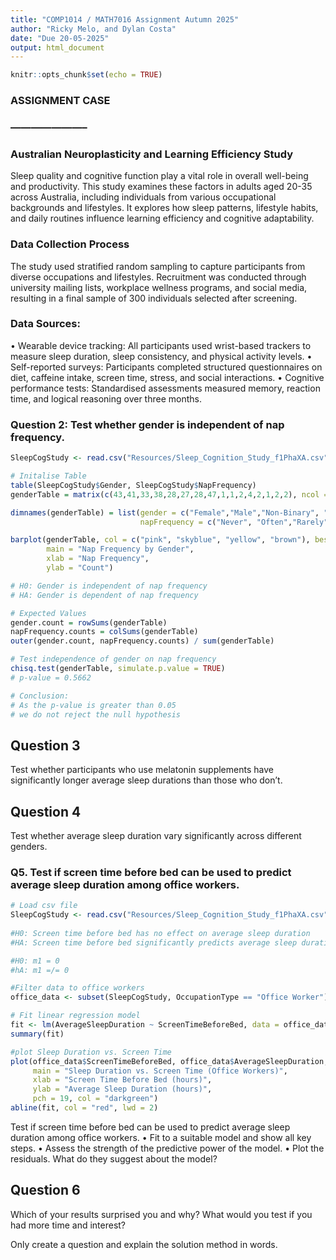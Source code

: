 ```yaml
---
title: "COMP1014 / MATH7016 Assignment Autumn 2025"
author: "Ricky Melo, and Dylan Costa"
date: "Due 20-05-2025"
output: html_document
---
```


```r
knitr::opts_chunk$set(echo = TRUE)
```


### ASSIGNMENT CASE
### -----------------------
### Australian Neuroplasticity and Learning Efficiency Study
Sleep quality and cognitive function play a vital role in overall well-being and
productivity. This study examines these factors in adults aged 20-35 across
Australia, including individuals from various occupational backgrounds and
lifestyles. It explores how sleep patterns, lifestyle habits, and daily routines
influence learning efficiency and cognitive adaptability.

### Data Collection Process
The study used stratified random sampling to capture participants from
diverse occupations and lifestyles. Recruitment was conducted through
university mailing lists, workplace wellness programs, and social media,
resulting in a final sample of 300 individuals selected after screening.

### Data Sources:
• Wearable device tracking: All participants used wrist-based trackers to
measure sleep duration, sleep consistency, and physical activity levels.
• Self-reported surveys: Participants completed structured questionnaires on
diet, caffeine intake, screen time, stress, and social interactions.
• Cognitive performance tests: Standardised assessments measured memory,
reaction time, and logical reasoning over three months.



### Question 2: Test whether gender is independent of nap frequency.
```r
SleepCogStudy <- read.csv("Resources/Sleep_Cognition_Study_f1PhaXA.csv")
```

```r
# Initalise Table
table(SleepCogStudy$Gender, SleepCogStudy$NapFrequency)
genderTable = matrix(c(43,41,33,38,28,27,28,47,1,1,2,4,2,1,2,2), ncol = 4)

dimnames(genderTable) = list(gender = c("Female","Male","Non-Binary", "Other"), 
                             napFrequency = c("Never", "Often","Rarely", "Sometimes"))

barplot(genderTable, col = c("pink", "skyblue", "yellow", "brown"), beside = TRUE, legend = rownames(genderTable),
        main = "Nap Frequency by Gender",
        xlab = "Nap Frequency",
        ylab = "Count")   
```


```r
# H0: Gender is independent of nap frequency
# HA: Gender is dependent of nap frequency

# Expected Values
gender.count = rowSums(genderTable)
napFrequency.counts = colSums(genderTable)
outer(gender.count, napFrequency.counts) / sum(genderTable)

# Test independence of gender on nap frequency
chisq.test(genderTable, simulate.p.value = TRUE)
# p-value = 0.5662 

# Conclusion:
# As the p-value is greater than 0.05
# we do not reject the null hypothesis
```



## Question 3
Test whether participants who use melatonin supplements have significantly longer average sleep durations than those who don’t.

## Question 4
Test whether average sleep duration vary significantly across different genders.

### Q5. Test if screen time before bed can be used to predict average sleep duration among office workers.
``` r
# Load csv file
SleepCogStudy <- read.csv("Resources/Sleep_Cognition_Study_f1PhaXA.csv")
 
#H0: Screen time before bed has no effect on average sleep duration
#HA: Screen time before bed significantly predicts average sleep duration 

#H0: m1 = 0
#hA: m1 =/= 0

#Filter data to office workers
office_data <- subset(SleepCogStudy, OccupationType == "Office Worker")

# Fit linear regression model 
fit <- lm(AverageSleepDuration ~ ScreenTimeBeforeBed, data = office_data)
summary(fit)

#plot Sleep Duration vs. Screen Time 
plot(office_data$ScreenTimeBeforeBed, office_data$AverageSleepDuration,
     main = "Sleep Duration vs. Screen Time (Office Workers)",
     xlab = "Screen Time Before Bed (hours)",
     ylab = "Average Sleep Duration (hours)",
     pch = 19, col = "darkgreen")
abline(fit, col = "red", lwd = 2)

```
Test if screen time before bed can be used to predict average sleep duration among office workers.
• Fit to a suitable model and show all key steps.
• Assess the strength of the predictive power of the model.
• Plot the residuals. What do they suggest about the model?
    

## Question 6
Which of your results surprised you and why? What would you test if you had more time and interest?

Only create a question and explain the solution method in words.

